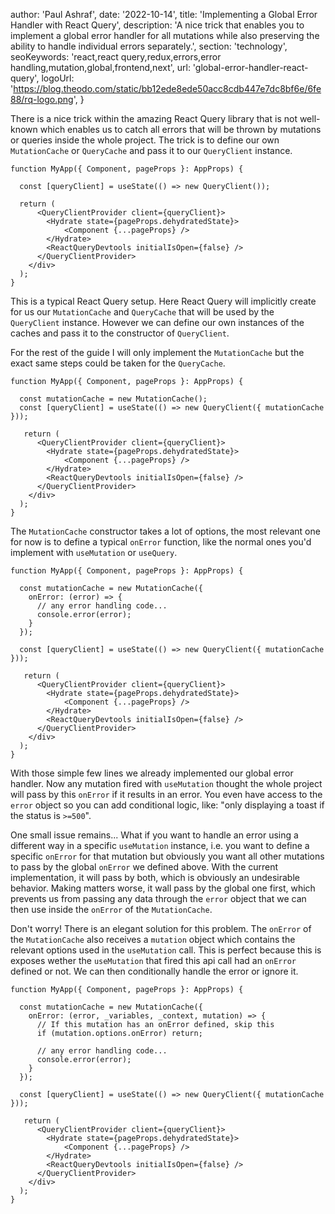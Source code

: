 
  author: 'Paul Ashraf',
  date: '2022-10-14',
  title: 'Implementing a Global Error Handler with React Query',
  description:
    'A nice trick that enables you to implement a global error handler for all mutations while also preserving the ability to handle individual errors separately.',
  section: 'technology',
  seoKeywords:
    'react,react query,redux,errors,error handling,mutation,global,frontend,next',
  url: 'global-error-handler-react-query',
  logoUrl:
    'https://blog.theodo.com/static/bb12ede8ede50acc8cdb447e7dc8bf6e/6fe88/rq-logo.png',
}


There is a nice trick within the amazing React Query library that is not well-known which enables us to catch all errors that will be thrown by mutations or queries inside the whole project. The trick is to define our own `MutationCache` or `QueryCache` and pass it to our `QueryClient` instance.

```tsx
function MyApp({ Component, pageProps }: AppProps) {

  const [queryClient] = useState(() => new QueryClient());

  return (
      <QueryClientProvider client={queryClient}>
        <Hydrate state={pageProps.dehydratedState}>
            <Component {...pageProps} />
        </Hydrate>
        <ReactQueryDevtools initialIsOpen={false} />
      </QueryClientProvider>
    </div>
  );
}
```

This is a typical React Query setup. Here React Query will implicitly create for us our `MutationCache` and `QueryCache` that will be used by the `QueryClient` instance. However we can define our own instances of the caches and pass it to the constructor of `QueryClient`.

For the rest of the guide I will only implement the `MutationCache` but the exact same steps could be taken for the `QueryCache`.

```tsx
function MyApp({ Component, pageProps }: AppProps) {

  const mutationCache = new MutationCache();
  const [queryClient] = useState(() => new QueryClient({ mutationCache }));

   return (
      <QueryClientProvider client={queryClient}>
        <Hydrate state={pageProps.dehydratedState}>
            <Component {...pageProps} />
        </Hydrate>
        <ReactQueryDevtools initialIsOpen={false} />
      </QueryClientProvider>
    </div>
  );
}
```

The `MutationCache` constructor takes a lot of options, the most relevant one for now is to define a typical `onError` function, like the normal ones you'd implement with `useMutation` or `useQuery`.

```tsx
function MyApp({ Component, pageProps }: AppProps) {

  const mutationCache = new MutationCache({
    onError: (error) => {
      // any error handling code...
      console.error(error);
    }
  });

  const [queryClient] = useState(() => new QueryClient({ mutationCache }));

   return (
      <QueryClientProvider client={queryClient}>
        <Hydrate state={pageProps.dehydratedState}>
            <Component {...pageProps} />
        </Hydrate>
        <ReactQueryDevtools initialIsOpen={false} />
      </QueryClientProvider>
    </div>
  );
}
```

With those simple few lines we already implemented our global error handler. Now any mutation fired with `useMutation` thought the whole project will pass by this `onError` if it results in an error. You even have access to the `error` object so you can add conditional logic, like: "only displaying a toast if the status is `>=500`".

One small issue remains... What if you want to handle an error using a different way in a specific `useMutation` instance, i.e. you want to define a specific `onError` for that mutation but obviously you want all other mutations to pass by the global `onError` we defined above. With the current implementation, it will pass by both, which is obviously an undesirable behavior.
Making matters worse, it wall pass by the global one first, which prevents us from passing any data through the `error` object that we can then use inside the `onError` of the `MutationCache`.

Don't worry! There is an elegant solution for this problem. The `onError` of the `MutationCache` also receives a `mutation` object which contains the relevant options used in the `useMutation` call. This is perfect because this is exposes wether the `useMutation` that fired this api call had an `onError` defined or not. We can then conditionally handle the error or ignore it.

```tsx
function MyApp({ Component, pageProps }: AppProps) {

  const mutationCache = new MutationCache({
    onError: (error, _variables, _context, mutation) => {
      // If this mutation has an onError defined, skip this
      if (mutation.options.onError) return;

      // any error handling code...
      console.error(error);
    }
  });

  const [queryClient] = useState(() => new QueryClient({ mutationCache }));

   return (
      <QueryClientProvider client={queryClient}>
        <Hydrate state={pageProps.dehydratedState}>
            <Component {...pageProps} />
        </Hydrate>
        <ReactQueryDevtools initialIsOpen={false} />
      </QueryClientProvider>
    </div>
  );
}
```

